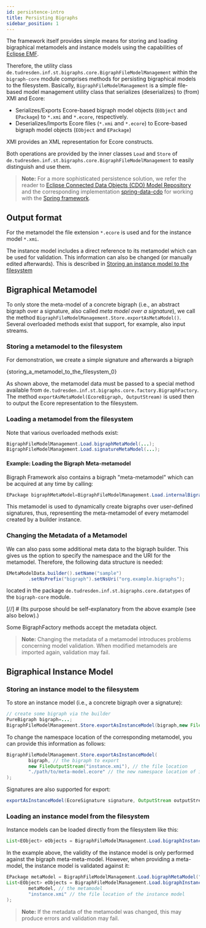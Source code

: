 ```yaml
---
id: persistence-intro
title: Persisting Bigraphs
sidebar_position: 1
---
```



The framework itself provides simple means for storing and loading bigraphical metamodels and instance models using the
capabilities of [Eclipse EMF](https://www.eclipse.org/modeling/emf/).

Therefore, the utility class `de.tudresden.inf.st.bigraphs.core.BigraphFileModelManagement` within the `bigraph-core`
module comprises methods for persisting bigraphical models to the filesystem.
Basically, `BigraphFileModelManagement` is a simple file-based model
management utility class that serializes (deserializes) to (from) XMI and Ecore:
- Serializes/Exports Ecore-based bigraph model objects (`EObject` and `EPackage`) to `*.xmi` and `*.ecore`, respectively.
- Deserializes/Imports Ecore files (`*.xmi` and `*.ecore`) to Ecore-based bigraph model objects (`EObject` and `EPackage`)

XMI provides an XML representation for Ecore constructs.

Both operations are provided by the inner classes `Load` and `Store` of `de.tudresden.inf.st.bigraphs.core.BigraphFileModelManagement`
to easily distinguish and use them.

> **Note:** For a more sophisticated persistence solution, we refer the reader to [Eclipse Connected Data Objects (CDO) Model Repository](https://projects.eclipse.org/projects/modeling.emf.cdo)
> and the corresponding implementation [spring-data-cdo](https://git-st.inf.tu-dresden.de/bigraphs/spring-data-cdo) for working with the [Spring framework](https://spring.io/).

## Output format

For the metamodel the file extension `*.ecore` is used and for the instance model `*.xmi`.

The instance model includes a direct reference to its metamodel which can be used for validation.
This information can also be changed (or manually edited afterwards).
This is described in [Storing an instance model to the filesystem](#storing-an-instance-model-to-the-filesystem)

## Bigraphical Metamodel

To only store the meta-model of a concrete bigraph (i.e., an abstract bigraph over a signature, also called *meta model
over a signature*), we call the method `BigraphFileModelManagement.Store.exportAsMetaModel()`.
Several overloaded methods exist that support, for example, also input streams.

### Storing a metamodel to the filesystem

For demonstration, we create a simple signature and afterwards a bigraph

<CodeBlock className="language-java">{storing_a_metamodel_to_the_filesystem_0}</CodeBlock>

As shown above, the metamodel data must be passed to a special method available
from `de.tudresden.inf.st.bigraphs.core.factory.BigraphFactory`. The
method `exportAsMetaModel(EcoreBigraph, OutputStream)` is used then to output the Ecore representation to the
filesystem.

### Loading a metamodel from the filesystem

Note that various overloaded methods exist:

```java
BigraphFileModelManagement.Load.bigraphMetaModel(...);
BigraphFileModelManagement.Load.signatureMetaModel(...);
```

#### Example: Loading the Bigraph Meta-metamodel

Bigraph Framework also contains a bigraph "meta-metamodel" which can be acquired at any time by calling:

```java
EPackage bigraphMetaModel=BigraphFileModelManagement.Load.internalBigraphMetaMetaModel();
```

This metamodel is used to dynamically create bigraphs over user-defined signatures, thus, representing the
meta-metamodel of every metamodel created by a builder instance.

### Changing the Metadata of a Metamodel

We can also pass some additional meta data to the bigraph builder.
This gives us the option to specify the namespace and the URI for the metamodel.
Therefore, the following data structure is needed:

```java
EMetaModelData.builder().setName("sample")
        .setNsPrefix("bigraph").setNsUri("org.example.bigraphs");
```

located in the package `de.tudresden.inf.st.bigraphs.core.datatypes` of the `bigraph-core` module.

[//]  # (Its purpose should be self-explanatory from the above example &#40;see also below&#41;.)

Some BigraphFactory methods accept the metadata object.

> **Note:** Changing the metadata of a metamodel introduces problems concerning model validation.
> When modified metamodels are imported again, validation may fail.

## Bigraphical Instance Model

### Storing an instance model to the filesystem

To store an instance model (i.e., a concrete bigraph over a signature):

```java
// create some bigraph via the builder
PureBigraph bigraph=...;
BigraphFileModelManagement.Store.exportAsInstanceModel(bigraph,new FileOutputStream("instance-model.xmi"));
```

To change the namespace location of the corresponding metamodel, you can provide this information as follows:

```java
BigraphFileModelManagement.Store.exportAsInstanceModel(
        bigraph, // the bigraph to export
        new FileOutputStream("instance.xmi"), // the file location
        "./path/to/meta-model.ecore" // the new namespace location of its metamodel
);
```

Signatures are also supported for export:

```java
exportAsInstanceModel(EcoreSignature signature, OutputStream outputStream)
```

### Loading an instance model from the filesystem

Instance models can be loaded directly from the filesystem like this:

```java
List<EObject> eObjects = BigraphFileModelManagement.Load.bigraphInstanceModel("instance.xmi");
```

In the example above, the validity of the instance model is only performed against the bigraph meta-meta-model. However,
when providing a meta-model, the instance model is validated against it:

```java
EPackage metaModel = BigraphFileModelManagement.Load.bigraphMetaModel("meta-model.ecore");
List<EObject> eObjects = BigraphFileModelManagement.Load.bigraphInstanceModel(
        metaModel, // the metamodel
        "instance.xmi" // the file location of the instance model
);
```

> **Note:** If the metadata of the metamodel was changed, this may produce errors and validation may fail.


